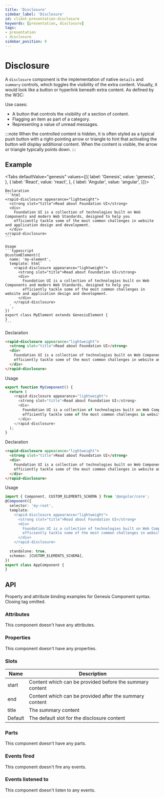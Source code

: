 ```yaml
---
title: 'Disclosure'
sidebar_label: 'Disclosure'
id: client-presentation-disclosure
keywords: [presentation, disclosure]
tags:
- presentation
- disclosure
sidebar_position: 9
---
```



# Disclosure

A `disclosure` component is the implementation of native `details` and `summary` controls, which toggles the visibility of the extra content. Visually, it would look like a button or hyperlink beneath extra content. As defined by the W3C:

Use cases:
* A button that controls the visibility of a section of content.
* Flagging an item as part of a category.
* Representing a value of unread messages.

:::note
When the controlled content is hidden,
it is often styled as a typical push button with
a right-pointing arrow or triangle to hint that activating the
button will display additional content. When the content is visible,
the arrow or triangle typically points down.
:::

## Example

<DisclosureDemo />

<Tabs defaultValue="genesis" values={[{ label: 'Genesis', value: 'genesis', }, { label: 'React', value: 'react', }, { label: 'Angular', value: 'angular', }]}>

  <TabItem value="genesis">

    Declaration
    ```html
    <rapid-disclosure appearance="lightweight">
      <strong slot="title">Read about Foundation UI</strong>
      <div>
        Foundation UI is a collection of technologies built on Web Components and modern Web Standards, designed to help you
        efficiently tackle some of the most common challenges in website and application design and development.
      </div>
    </rapid-disclosure>
    ```

    Usage
    ```typescript
    @customElement({
      name: 'my-element',
      template: html`
        <rapid-disclosure appearance="lightweight">
          <strong slot="title">Read about Foundation UI</strong>
          <div>
            Foundation UI is a collection of technologies built on Web Components and modern Web Standards, designed to help you
            efficiently tackle some of the most common challenges in website and application design and development.
          </div>
        </rapid-disclosure>
      `,
    })
    export class MyElement extends GenesisElement {
    }
    ```

  </TabItem>
  <TabItem value="react">

  Declaration
  ```html
  <rapid-disclosure appearance="lightweight">
    <strong slot="title">Read about Foundation UI</strong>
    <div>
      Foundation UI is a collection of technologies built on Web Components and modern Web Standards, designed to help you
      efficiently tackle some of the most common challenges in website and application design and development.
    </div>
  </rapid-disclosure>
  ```
  Usage
  ```typescript
  export function MyComponent() {
    return (
      <rapid-disclosure appearance="lightweight">
        <strong slot="title">Read about Foundation UI</strong>
        <div>
          Foundation UI is a collection of technologies built on Web Components and modern Web Standards, designed to help you
          efficiently tackle some of the most common challenges in website and application design and development.
        </div>
      </rapid-disclosure>
    );
  }
  ```
</TabItem>
  <TabItem value="angular">

  Declaration
  ```html
  <rapid-disclosure appearance="lightweight">
    <strong slot="title">Read about Foundation UI</strong>
    <div>
      Foundation UI is a collection of technologies built on Web Components and modern Web Standards, designed to help you
      efficiently tackle some of the most common challenges in website and application design and development.
    </div>
  </rapid-disclosure>
  ```

  Usage
  ```typescript
  import { Component, CUSTOM_ELEMENTS_SCHEMA } from '@angular/core';
  @Component({
    selector: 'my-root',
    template: `
      <rapid-disclosure appearance="lightweight">
        <strong slot="title">Read about Foundation UI</strong>
        <div>
          Foundation UI is a collection of technologies built on Web Components and modern Web Standards, designed to help you
          efficiently tackle some of the most common challenges in website and application design and development.
        </div>
      </rapid-disclosure>
        `,
    standalone: true,
    schemas: [CUSTOM_ELEMENTS_SCHEMA],
  })
  export class AppComponent {
  }
  ```
</TabItem>
</Tabs>

## API

Property and attribute binding examples for Genesis Component syntax. Closing tag omitted.

### Attributes

This component doesn't have any attributes.

### Properties

This component doesn't have any properties.

### Slots

| Name | Description |
|---|---|
| start| Content which can be provided before the summary content
| end | Content which can be provided after the summary content
| title| The summary content
| Default | The default slot for the disclosure content

### Parts

This component doesn't have any parts.

### Events fired

This component doesn't fire any events.

### Events listened to

This component doesn't listen to any events.
